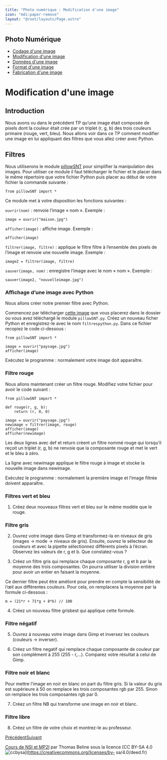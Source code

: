 ```yaml
---
title: "Photo numérique : Modification d'une image"
icon: "mdi:paper-remove"
layout: "@root/layouts/Page.astro"
---
```

 
## Photo Numérique

  * [Codage d'une image](codage-image)
  * [Modification d'une image](modification-image)
  * [Données d'une image](donnees-format-image)
  * [Format d'une image](format-image)
  * [Fabrication d'une image](fabrication-image)

# Modification d'une image

## Introduction

Nous avons vu dans le précédent TP qu’une image était composée de pixels dont
la couleur était crée par un triplet (r, g, b) des trois couleurs primaire
(rouge, vert, bleu). Nous allons voir dans ce TP comment modifier une image en
lui appliquant des filtres que vous allez créer avec Python.

## Filtres

Nous utiliserons le module [pillowSNT](/files/python/pillowSNT.py) pour
simplifier la manipulation des images. Pour utiliser ce module il faut
télécharger le fichier et le placer dans le même répertoire que votre fichier
Python puis placer au début de votre fichier la commande suivante :

    
    
    from pillowSNT import *

Ce module met à votre disposition les fonctions suivantes :

`ouvrir(nom)` : renvoie l’image « nom ». Exemple :

    
    
    image = ouvrir("maison.jpg")

`afficher(image)` : affiche image. Exemple :

    
    
    afficher(image)

`filtrer(image, filtre)` : applique le filtre filtre à l’ensemble des pixels
de l’image et renvoie une nouvelle image. Exemple :

    
    
    image2 = filtrer(image, filtre)

`sauver(image, nom)` : enregistre l’image avec le nom « nom ». Exemple :

    
    
    sauver(image2, "nouvelleimage.jpg")

### Affichage d’une image avec Python

Nous allons créer notre premier filtre avec Python.

Commencez par télécharger [cette image](/cours/paysage.jpg) que vous placerez
dans le dossier ou vous avez téléchargé le module `pillowSNT.py`. Créez un
nouveau ficher Python et enregistrez-le avec le nom `filtrespython.py`. Dans
ce fichier recopiez le code ci-dessous :

    
    
    from pillowSNT import *
    
    image = ouvrir("paysage.jpg")
    afficher(image)

Exécutez le programme : normalement votre image doit apparaître.

### Filtre rouge

Nous allons maintenant créer un filtre rouge. Modifiez votre fichier pour
avoir le code suivant :

    
    
    from pillowSNT import *
    
    def rouge(r, g, b):
        return (r, 0, 0)
    
    image = ouvrir("paysage.jpg")
    newimage = filtrer(image, rouge)
    afficher(image)
    afficher(newimage)

Les deux lignes avec def et return créent un filtre nommé rouge qui lorsqu’il
reçoit un triplet (r, g, b) ne renvoie que la composante rouge et met le vert
et le bleu à zéro.

La ligne avec newimage applique le filtre rouge à image et stocke la nouvelle
image dans newimage.

Exécutez le programme : normalement la première image et l’image filtrée
doivent apparaître.

### Filtres vert et bleu

1. Créez deux nouveaux filtres vert et bleu sur le même modèle que le
rouge.

### Filtre gris

2. Ouvrez votre image dans Gimp et transformez-la en niveaux de gris
(images → mode → niveaux de gris). Ensuite, ouvrez le sélecteur de couleurs et
avec la pipette sélectionnez différents pixels à l’écran. Observez les valeurs
de r, g et b. Que constatez-vous ?

3. Créez un filtre gris qui remplace chaque composante r, g et b par la
moyenne des trois composantes. On pourra utiliser la division entière pour
avoir un entier en faisant la moyenne.

Ce dernier filtre peut être amélioré pour prendre en compte la sensibilité de
l’œil aux différentes couleurs. Pour cela, on remplacera la moyenne par la
formule ci-dessous :

    
    
    m = (21*r + 71*g + 8*b) // 100

4. Créez un nouveau filtre grisbest qui applique cette formule.

### Filtre négatif

5. Ouvrez à nouveau votre image dans Gimp et inversez les couleurs
(couleurs → inverser).

6. Créez un filtre negatif qui remplace chaque composante de couleur par
son complément à 255 (255 - r,…). Comparez votre résultat à celui de Gimp.

### Filtre noir et blanc

Pour mettre l’image en noir en blanc on part du filtre gris. Si la valeur du
gris est supérieure à 50 on remplace les trois composantes rgb par 255. Sinon
on remplace les trois composantes rgb par 0.

7. Créez un filtre NB qui transforme une image en noir et blanc.

### Filtre libre

8. Créez un filtre de votre choix et montrez-le au professeur.

[Précédent](codage-image)[Suivant](donnees-format-image)

[Cours de NSI et MP2I](https://kxs.fr/cours/) par Thomas Beline sous la
licence [CC BY-SA 4.0
![ccbysa](//cours/ccbysa.svg)](https://creativecommons.org/licenses/by-
sa/4.0/deed.fr)

